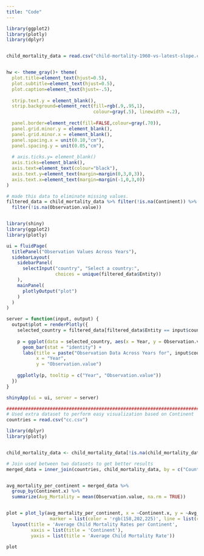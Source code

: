 ---
title: "Code"
---

```{r}
library(ggplot2)
library(plotly)
library(dplyr)


child_mortality_data = read.csv("child-mortality-1960-vs-latest-slope.csv")


hw <- theme_gray()+ theme(
  plot.title=element_text(hjust=0.5),
  plot.subtitle=element_text(hjust=0.5),
  plot.caption=element_text(hjust=-.5),
  
  strip.text.y = element_blank(),
  strip.background=element_rect(fill=rgb(.9,.95,1),
                                colour=gray(.5), linewidth =.2),
  
  panel.border=element_rect(fill=FALSE,colour=gray(.70)),
  panel.grid.minor.y = element_blank(),
  panel.grid.minor.x = element_blank(),
  panel.spacing.x = unit(0.10,"cm"),
  panel.spacing.y = unit(0.05,"cm"),
  
  # axis.ticks.y= element_blank()
  axis.ticks=element_blank(),
  axis.text=element_text(colour="black"),
  axis.text.y=element_text(margin=margin(0,3,0,3)),
  axis.text.x=element_text(margin=margin(-1,0,3,0))
)

# made this data to eliminate missing values.
filtered_data = child_mortality_data %>% filter(!is.na(Continent)) %>%
  filter(!is.na(Observation.value))


library(shiny)
library(ggplot2)
library(plotly)

ui = fluidPage(
  titlePanel("Observation Values Across Years"),
  sidebarLayout(
    sidebarPanel(
      selectInput("country", "Select a country:",
                  choices = unique(filtered_data$Entity))
    ),
    mainPanel(
      plotlyOutput("plot")
    )
  )
)

server = function(input, output) {
  output$plot = renderPlotly({
    selected_country = filtered_data[filtered_data$Entity == input$country, ]
    
    p = ggplot(data = selected_country, aes(x = Year, y = Observation.value, fill = as.factor(Year))) +
      geom_bar(stat = "identity") +
      labs(title = paste("Observation Data Across Years for", input$country),
           x = "Year",
           y = "Observation.value")
    
    ggplotly(p, tooltip = c("Year", "Observation.value"))
  })
}

shinyApp(ui = ui, server = server)

################################################################################################
# Used extra dataset to perform easy visualization based on Continent
countries = read.csv("cc.csv")

library(dplyr)
library(plotly)


child_mortality_data <- child_mortality_data[!is.na(child_mortality_data$Observation.value), ]

# Join used between two datasets to get better results
merged_data = inner_join(countries, child_mortality_data, by = c("Country" = "Entity"))


avg_mortality_per_continent = merged_data %>%
  group_by(Continent.x) %>%
  summarize(Avg_Mortality = mean(Observation.value, na.rm = TRUE))


plot = plot_ly(avg_mortality_per_continent, x = ~Continent.x, y = ~Avg_Mortality, type = 'bar',
                marker = list(color = 'rgb(158,202,225)', line = list(color = 'rgb(8,48,107)', width = 1.5))) %>%
  layout(title = 'Average Child Mortality Rates per Continent',
         xaxis = list(title = 'Continent'),
         yaxis = list(title = 'Average Child Mortality Rate'))

plot

```
